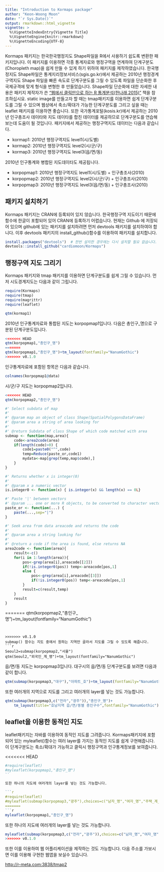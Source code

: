 ```yaml
---
title: "Introduction to Kormaps package"
author: "Keon-Woong Moon"
date: "`r Sys.Date()`"
output: rmarkdown::html_vignette
vignette: >
  %\VignetteIndexEntry{Vignette Title}
  %\VignetteEngine{knitr::rmarkdown}
  %\VignetteEncoding{UTF-8}
---
```


Kormaps 패키지는 한국한국행정지도 Shape파일을 R에서 사용하기 쉽도록 변환한 패키지입니다. 이 패키지를 이용하면 각종 통계자료와 행정구역을 연계하여 단계구분도(Choropleth map)을 쉽게 만들 수 있게 하기 위하여 패키지를 제작하였습니다. 한국행정지도 Shape파일은 통계지리정보서비스(sgis.go.kr)에서 제공하는 2010년 행정경계구역지도 Shape 파일을 빠른 속도로 단계구분도를 그릴 수 있도록 파일을 단순화한 후 국제규격에 맞게 형식을 변형한 후 만들었습니다. Shape파일 단순화에 대한 자세한 내용은 패키지 제작자가 쓴 ["웹에서 클릭만으로 하는 R 통계분석(한나래,2015)"](http://www.aladin.co.kr/shop/wproduct.aspx?ItemId=66714863) 책을 참조하십시요.  static image를 만들고자 할 때는 tmap패키지를 이용하면 쉽게 단계구분도를 그릴 수 있으며 웹상에서 축소/확대가 가능한 단계구분도를 그리고 싶을 때는 leaflet 패키지를 이용하면 좋습니다. 또한 국가통계포털(kosis.kr)에서 제공하는 2010년 인구총조사 데이타와 지도 데이타를 합친 데이터를 제공하므로 단계구분도를 연습해보는데 도움이 될 것입니다. 패키지에서 제공하는 행정구역지도 데이터는 다음과 같습니다. 

- kormap1: 2010년 행정구역지도 level1(시/도별)
- kormap2: 2010년 행정구역지도 level2(시/군/구)
- kormap3: 2010년 행정구역지도 level3(읍/면/동)

2010년 인구통계와 병합된 지도데이타도 제공됩니다. 

- korpopmap1: 2010년 행정구역지도 level1(시/도별) + 인구총조사(2010)
- korpopmap2: 2010년 행정구역지도 level2(시/군/구) + 인구총조사(2010)
- korpopmap3: 2010년 행정구역지도 level3(읍/면/동) + 인구총조사(2010)


## 패키지 설치하기

Kormaps 패키지는 CRAN에 등록되어 있지 않습니다. 한국행정구역 지도이기 때문에 함수에 한글이 포함되어 있어 CRAN에 등록하기 어렵습니다. 현재는 Github 에 저장되어 있으며 github에 있는 패키지를 설치하려면 먼저 devtools 패키지를 설치하여야 합니다. 이후 devtools 패키지의 install_github()함수를 이용하여 패키지를 설치합니다.

```r
install.packages("devtools")  # 한번 설치한 경우에는 다시 설치할 필요 없습니다.
devtools::install_github("cardiomoon/Kormaps")
```

## 행정구역 지도 그리기

Kormaps 패키지와 tmap 패키지를 이용하면 단계구분도를 쉽게 그릴 수 있습니다. 먼저 시도경계지도는 다음과 같이 그립니다.

```r
require(Kormaps)
require(tmap)
require(magrittr)
require(leaflet)

qtm(kormap1)
```

2010년 인구통계자료와 통합된 지도는 korpopmap1입니다. 다음은 총인구_명으로 구분된 단계구분도입니다.

```r
<<<<<<< HEAD
qtm(korpopmap1,"총인구_명")
=======
qtm(korpopmap1,"총인구_명")+tm_layout(fontfamily="NanumGothic")
>>>>>>> v0.1.0
```

인구통계자료에 포함된 항목은 다음과 같습니다.
```r
colnames(korpopmap1@data)
```

시/군/구 지도는 korpopmap2입니다.
```r
<<<<<<< HEAD
qtm(korpopmap2,"총인구_명")
```

```r
#' Select subdata of map
#'
#' @param map an object of class Shape(SpatialPolygonsDataFrame)
#' @param area a string of area looking for
#'
#' @return Subdata of class Shape of which code matched with area
submap <- function(map,area){
    code<-area2code(area)
    if(length(code)>0) {
        code1=paste0("^",code)
        temp=Reduce(paste_or,code1)
        mydata<-map[grep(temp,map$code),]
    }
}

#' Returns whether x is integer(0)
#'
#' @param x a numeric vector
is.integer0 <- function(x) { is.integer(x) && length(x) == 0L}

#' Paste '|' between vectors
#' @param ... one or more R objects, to be converted to character vectors.
paste_or <- function(...) {
    paste(...,sep="|")
}

#' Seek area from data areacode and returns the code
#'
#' @param area a string looking for
#'
#' @return a code if the area is found, else returns NA
area2code <- function(area){
    result<-c()
    for(i in 1:length(area)){
        pos<-grep(area[i],areacode[[2]])
        if(!is.integer0(pos)) temp<-areacode[pos,1]
        else {
            pos<-grep(area[i],areacode[[3]])
            if(!is.integer0(pos)) temp<-areacode[pos,1]
        }
        result=c(result,temp)
    }
    result
}

```
=======
qtm(korpopmap2,"총인구_명")+tm_layout(fontfamily="NanumGothic")
```


>>>>>>> v0.1.0
submap() 함수는 지도 중에서 원하는 지역만 골라서 지도를 그릴 수 있도록 해줍니다.
```r
Seoul2=submap(korpopmap2,"서울")
qtm(Seoul2,"외국인_계_명")+tm_layout(fontfamily="NanumGothic")
```

읍/면/동 지도는 korpopmap3입니다. 대구시의 읍/면/동 단계구분도를 보려면 다음과 같이 합니다.
```r
qtm(submap(korpopmap3,"대구"),"아파트_호")+tm_layout(fontfamily="NanumGothic")
```

또한 여러개의 지역으로 지도를 그리고 여러개의 layer를 넣는 것도 가능합니다.

```r
qtm(submap(korpopmap3,c("전라","광주")),"총인구_명")+
    tm_layout(title="호남지역 읍/면/동별 총인구수",fontfamily="NanumGothic")
```

## leaflet을 이용한 동적인 지도

leaflet패키지는 자바를 이용하여 동적인 지도를 그려줍니다. Kormaps패키지에 포함되어 있는 myleaflet()함수는 여러 layer를 가지는 동적인 지도를 쉽게 구현해줍니다. 이 단계구분도는 축소/확대가 가능하고 클릭시 행정구역과 인구통계정보를 보여줍니다. 


<<<<<<< HEAD
```r
#require(leaflet)
#myleaflet(korpopmap1,"총인구_명")
``

또한 하나의 지도에 여러개의 layer를 넣는 것도 가능합니다.

```r
#require(leaflet)
#myleaflet(submap(korpopmap3,"광주"),choices=c("남자_명","여자_명","주택_계_호"))
=======
```r
myleaflet(korpopmap1,"총인구_명")
```

또한 하나의 지도에 여러개의 layer를 넣는 것도 가능합니다.

```r

myleaflet(submap(korpopmap3,c("전라","광주")),choices=c("남자_명","여자_명","주택_계_호"))
>>>>>>> v0.1.0
```




또한 이를 이용하여 웹 어플리케이션을 제작하는 것도 가능합니다. 다음 주소를 가보시면 이를 이용해 구현한 웹앱을 보실수 있습니다.

[http://r-meta.com:3838/tmap2](http://r-meta.com:3838/tmap2)
